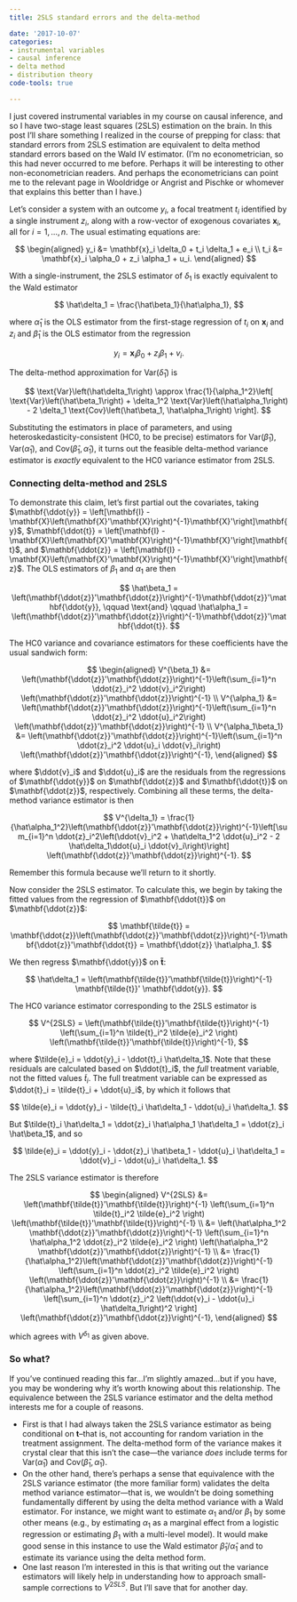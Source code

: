 ```yaml
---
title: 2SLS standard errors and the delta-method

date: '2017-10-07'
categories:
- instrumental variables
- causal inference
- delta method
- distribution theory
code-tools: true

---
```


I just covered instrumental variables in my course on causal inference, and so I have two-stage least squares (2SLS) estimation on the brain. In this post I'll share something I realized in the course of prepping for class: that standard errors from 2SLS estimation are equivalent to delta method standard errors based on the Wald IV estimator. (I'm no econometrician, so this had never occurred to me before. Perhaps it will be interesting to other non-econometrician readers. And perhaps the econometricians can point me to the relevant page in Wooldridge or Angrist and Pischke or whomever that explains this better than I have.)

Let's consider a system with an outcome $y_i$, a focal treatment $t_i$ identified by a single instrument $z_i$, along with a row-vector of exogenous covariates $\mathbf{x}_i$, all for $i = 1,...,n$. The usual estimating equations are:

$$
\begin{aligned}
y_i &= \mathbf{x}_i \delta_0 + t_i \delta_1 + e_i \\
t_i &= \mathbf{x}_i \alpha_0 + z_i \alpha_1 + u_i.
\end{aligned}
$$

With a single-instrument, the 2SLS estimator of $\delta_1$ is exactly equivalent to the Wald estimator

$$
\hat\delta_1 = \frac{\hat\beta_1}{\hat\alpha_1},
$$

where $\hat\alpha_1$ is the OLS estimator from the first-stage regression of $t_i$ on $\mathbf{x}_i$ and $z_i$ and $\hat\beta_1$ is the OLS estimator from the regression 

$$
y_i = \mathbf{x}_i \beta_0 + z_i \beta_1 + v_i.
$$

The delta-method approximation for $\text{Var}(\hat\delta_1)$ is 

$$
\text{Var}\left(\hat\delta_1\right) \approx \frac{1}{\alpha_1^2}\left[ \text{Var}\left(\hat\beta_1\right) + \delta_1^2 \text{Var}\left(\hat\alpha_1\right) - 2 \delta_1 \text{Cov}\left(\hat\beta_1, \hat\alpha_1\right) \right]. 
$$

Substituting the estimators in place of parameters, and using heteroskedasticity-consistent (HC0, to be precise) estimators for $\text{Var}\left(\hat\beta_1\right)$, $\text{Var}\left(\hat\alpha_1\right)$, and $\text{Cov}\left(\hat\beta_1, \hat\alpha_1\right)$, it turns out the feasible delta-method variance estimator is _exactly_ equivalent to the HC0 variance estimator from 2SLS. 

### Connecting delta-method and 2SLS

To demonstrate this claim, let's first partial out the covariates, taking $\mathbf{\ddot{y}} = \left[\mathbf{I} - \mathbf{X}\left(\mathbf{X}'\mathbf{X}\right)^{-1}\mathbf{X}'\right]\mathbf{y}$, $\mathbf{\ddot{t}} = \left[\mathbf{I} - \mathbf{X}\left(\mathbf{X}'\mathbf{X}\right)^{-1}\mathbf{X}'\right]\mathbf{t}$, and $\mathbf{\ddot{z}} = \left[\mathbf{I} - \mathbf{X}\left(\mathbf{X}'\mathbf{X}\right)^{-1}\mathbf{X}'\right]\mathbf{z}$. The OLS estimators of $\beta_1$ and $\alpha_1$ are then 

$$
\hat\beta_1 = \left(\mathbf{\ddot{z}}'\mathbf{\ddot{z}}\right)^{-1}\mathbf{\ddot{z}}'\mathbf{\ddot{y}}, \qquad \text{and} \qquad \hat\alpha_1 = \left(\mathbf{\ddot{z}}'\mathbf{\ddot{z}}\right)^{-1}\mathbf{\ddot{z}}'\mathbf{\ddot{t}}.
$$

The HC0 variance and covariance estimators for these coefficients have the usual sandwich form: 

$$
\begin{aligned}
V^{\beta_1} &= \left(\mathbf{\ddot{z}}'\mathbf{\ddot{z}}\right)^{-1}\left(\sum_{i=1}^n \ddot{z}_i^2 \ddot{v}_i^2\right) \left(\mathbf{\ddot{z}}'\mathbf{\ddot{z}}\right)^{-1} \\
V^{\alpha_1} &= \left(\mathbf{\ddot{z}}'\mathbf{\ddot{z}}\right)^{-1}\left(\sum_{i=1}^n \ddot{z}_i^2 \ddot{u}_i^2\right) \left(\mathbf{\ddot{z}}'\mathbf{\ddot{z}}\right)^{-1} \\
V^{\alpha_1\beta_1} &= \left(\mathbf{\ddot{z}}'\mathbf{\ddot{z}}\right)^{-1}\left(\sum_{i=1}^n \ddot{z}_i^2 \ddot{u}_i \ddot{v}_i\right) \left(\mathbf{\ddot{z}}'\mathbf{\ddot{z}}\right)^{-1},
\end{aligned}
$$

where $\ddot{v}_i$ and $\ddot{u}_i$ are the residuals from the regressions of $\mathbf{\ddot{y}}$ on $\mathbf{\ddot{z}}$ and $\mathbf{\ddot{t}}$ on $\mathbf{\ddot{z}}$, respectively. Combining all these terms, the delta-method variance estimator is then 

$$
V^{\delta_1} = \frac{1}{\hat\alpha_1^2}\left(\mathbf{\ddot{z}}'\mathbf{\ddot{z}}\right)^{-1}\left[\sum_{i=1}^n \ddot{z}_i^2\left(\ddot{v}_i^2 + \hat\delta_1^2 \ddot{u}_i^2 - 2 \hat\delta_1\ddot{u}_i \ddot{v}_i\right)\right] \left(\mathbf{\ddot{z}}'\mathbf{\ddot{z}}\right)^{-1}.
$$

Remember this formula because we'll return to it shortly.

Now consider the 2SLS estimator. To calculate this, we begin by taking the fitted values from the regression of $\mathbf{\ddot{t}}$ on $\mathbf{\ddot{z}}$:

$$
\mathbf{\tilde{t}} = \mathbf{\ddot{z}}\left(\mathbf{\ddot{z}}'\mathbf{\ddot{z}}\right)^{-1}\mathbf{\ddot{z}}'\mathbf{\ddot{t}} = \mathbf{\ddot{z}} \hat\alpha_1.
$$

We then regress $\mathbf{\ddot{y}}$ on $\mathbf{\tilde{t}}$:

$$
\hat\delta_1 = \left(\mathbf{\tilde{t}}'\mathbf{\tilde{t}}\right)^{-1} \mathbf{\tilde{t}}' \mathbf{\ddot{y}}.
$$

The HC0 variance estimator corresponding to the 2SLS estimator is 

$$
V^{2SLS} = \left(\mathbf{\tilde{t}}'\mathbf{\tilde{t}}\right)^{-1} \left(\sum_{i=1}^n \tilde{t}_i^2 \tilde{e}_i^2 \right) \left(\mathbf{\tilde{t}}'\mathbf{\tilde{t}}\right)^{-1},
$$

where $\tilde{e}_i = \ddot{y}_i - \ddot{t}_i \hat\delta_1$. Note that these residuals are calculated based on $\ddot{t}_i$, the _full_ treatment variable, not the fitted values $\tilde{t}_i$. The full treatment variable can be expressed as $\ddot{t}_i = \tilde{t}_i + \ddot{u}_i$, by which it follows that 

$$
\tilde{e}_i = \ddot{y}_i - \tilde{t}_i \hat\delta_1 - \ddot{u}_i \hat\delta_1.
$$

But $\tilde{t}_i \hat\delta_1 = \ddot{z}_i \hat\alpha_1 \hat\delta_1 = \ddot{z}_i \hat\beta_1$, and so 

$$
\tilde{e}_i = \ddot{y}_i - \ddot{z}_i \hat\beta_1 - \ddot{u}_i \hat\delta_1 = \ddot{v}_i - \ddot{u}_i \hat\delta_1.
$$

The 2SLS variance estimator is therefore

$$
\begin{aligned}
V^{2SLS} &= \left(\mathbf{\tilde{t}}'\mathbf{\tilde{t}}\right)^{-1} \left(\sum_{i=1}^n \tilde{t}_i^2 \tilde{e}_i^2 \right) \left(\mathbf{\tilde{t}}'\mathbf{\tilde{t}}\right)^{-1} \\
&= \left(\hat\alpha_1^2 \mathbf{\ddot{z}}'\mathbf{\ddot{z}}\right)^{-1} \left(\sum_{i=1}^n \hat\alpha_1^2 \ddot{z}_i^2 \tilde{e}_i^2 \right) \left(\hat\alpha_1^2 \mathbf{\ddot{z}}'\mathbf{\ddot{z}}\right)^{-1} \\
&= \frac{1}{\hat\alpha_1^2}\left(\mathbf{\ddot{z}}'\mathbf{\ddot{z}}\right)^{-1} \left(\sum_{i=1}^n \ddot{z}_i^2 \tilde{e}_i^2 \right) \left(\mathbf{\ddot{z}}'\mathbf{\ddot{z}}\right)^{-1} \\
&= \frac{1}{\hat\alpha_1^2}\left(\mathbf{\ddot{z}}'\mathbf{\ddot{z}}\right)^{-1} \left[\sum_{i=1}^n \ddot{z}_i^2 \left(\ddot{v}_i - \ddot{u}_i \hat\delta_1\right)^2 \right] \left(\mathbf{\ddot{z}}'\mathbf{\ddot{z}}\right)^{-1},
\end{aligned}
$$

which agrees with $V^{\delta_1}$ as given above.

### So what?

If you've continued reading this far...I'm slightly amazed...but if you have, you may be wondering why it's worth knowing about this relationship. The equivalence between the 2SLS variance estimator and the delta method interests me for a couple of reasons. 

- First is that I had always taken the 2SLS variance estimator as being conditional on $\mathbf{t}$--that is, not accounting for random variation in the treatment assignment. The delta-method form of the variance makes it crystal clear that this isn't the case---the variance _does_ include terms for $\text{Var}(\hat\alpha_1)$ and $\text{Cov}(\hat\beta_1, \hat\alpha_1)$. 
- On the other hand, there's perhaps a sense that equivalence with the 2SLS variance estimator (the more familiar form) validates the delta method variance estimator---that is, we wouldn't be doing something fundamentally different by using the delta method variance with a Wald estimator. For instance, we might want to estimate $\alpha_1$ and/or $\beta_1$ by some other means (e.g., by estimating $\alpha_1$ as a marginal effect from a logistic regression or estimating $\beta_1$ with a multi-level model). It would make good sense in this instance to use the Wald estimator $\hat\beta_1 / \hat\alpha_1$ and to estimate its variance using the delta method form. 
- One last reason I'm interested in this is that writing out the variance estimators will likely help in understanding how to approach small-sample corrections to $V^{2SLS}$. But I'll save that for another day.

